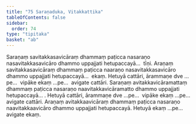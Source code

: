 ```yaml
---
title: "75 Saraṇaduka, Vitakkattika"
tableOfContents: false
sidebar:
  order: 74
type: "tipitaka"
basket: "ab"
---
```



<DynamicBreadcrumb />

<Division number="86">

<Paragraph number="232">
Saraṇaṃ savitakkasavicāraṃ dhammaṃ paṭicca nasaraṇo nasavitakkasavicāro dhammo uppajjati hetupaccayā…  tīṇi.
</Paragraph>

<Paragraph number="233">
Araṇaṃ savitakkasavicāraṃ dhammaṃ paṭicca naaraṇo nasavitakkasavicāro dhammo uppajjati hetupaccayā…  ekaṃ.
</Paragraph>

<Paragraph number="234">
Hetuyā cattāri, ārammaṇe dve …pe…  vipāke ekaṃ …pe…  avigate cattāri.
</Paragraph>

</Division>
<Division number="87">

<Paragraph number="235">
Saraṇaṃ avitakkavicāramattaṃ dhammaṃ paṭicca nasaraṇo naavitakkavicāramatto dhammo uppajjati hetupaccayā… . Hetuyā cattāri, ārammaṇe dve …pe…  vipāke ekaṃ …pe…  avigate cattāri.
</Paragraph>

<Paragraph number="236">
Araṇaṃ avitakkaavicāraṃ dhammaṃ paṭicca nasaraṇo naavitakkaavicāro dhammo uppajjati hetupaccayā. Hetuyā ekaṃ …pe…  avigate ekaṃ.
</Paragraph>
</Division>